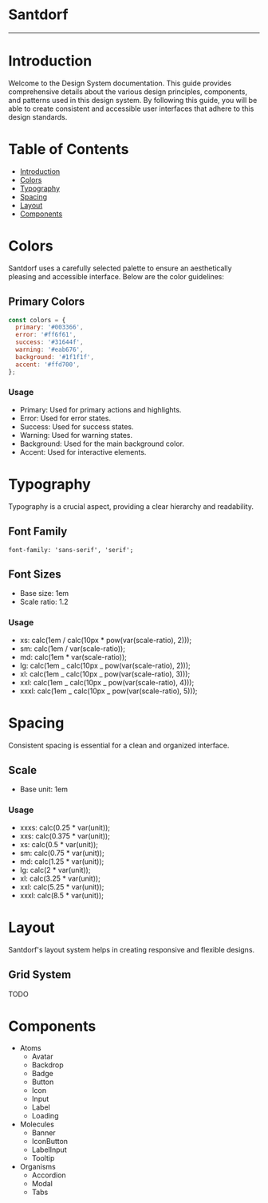 
<Meta title="Santdorf - SGDavid2719" />

# Santdorf

<hr />

# Introduction

Welcome to the Design System documentation. This guide provides comprehensive details about the various design principles, components, and patterns used in this design system. By following this guide, you will be able to create consistent and accessible user interfaces that adhere to this design standards.

# Table of Contents

- [Introduction](#introduction)
- [Colors](#colors)
- [Typography](#typography)
- [Spacing ](#spacing)
- [Layout](#layout)
- [Components](#components)

# Colors

Santdorf uses a carefully selected palette to ensure an aesthetically pleasing and accessible interface. Below are the color guidelines:

## Primary Colors

```js
const colors = {
  primary: '#003366',
  error: '#ff6f61',
  success: '#31644f',
  warning: '#eab676',
  background: '#1f1f1f',
  accent: '#ffd700',
};
```

### Usage

- Primary: Used for primary actions and highlights.
- Error: Used for error states.
- Success: Used for success states.
- Warning: Used for warning states.
- Background: Used for the main background color.
- Accent: Used for interactive elements.

# Typography

Typography is a crucial aspect, providing a clear hierarchy and readability.

## Font Family

```
font-family: 'sans-serif', 'serif';
```

## Font Sizes

- Base size: 1em
- Scale ratio: 1.2

### Usage

- xs: calc(1em / calc(10px \* pow(var(scale-ratio), 2)));
- sm: calc(1em / var(scale-ratio));
- md: calc(1em \* var(scale-ratio));
- lg: calc(1em _ calc(10px _ pow(var(scale-ratio), 2)));
- xl: calc(1em _ calc(10px _ pow(var(scale-ratio), 3)));
- xxl: calc(1em _ calc(10px _ pow(var(scale-ratio), 4)));
- xxxl: calc(1em _ calc(10px _ pow(var(scale-ratio), 5)));

# Spacing

Consistent spacing is essential for a clean and organized interface.

## Scale

- Base unit: 1em

### Usage

- xxxs: calc(0.25 \* var(unit));
- xxs: calc(0.375 \* var(unit));
- xs: calc(0.5 \* var(unit));
- sm: calc(0.75 \* var(unit));
- md: calc(1.25 \* var(unit));
- lg: calc(2 \* var(unit));
- xl: calc(3.25 \* var(unit));
- xxl: calc(5.25 \* var(unit));
- xxxl: calc(8.5 \* var(unit));

# Layout

Santdorf's layout system helps in creating responsive and flexible designs.

## Grid System

TODO

# Components

- Atoms
  - Avatar
  - Backdrop
  - Badge
  - Button
  - Icon
  - Input
  - Label
  - Loading
- Molecules
  - Banner
  - IconButton
  - LabelInput
  - Tooltip
- Organisms
  - Accordion
  - Modal
  - Tabs
